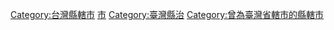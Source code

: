 {{catmore}}
[[Category:台灣縣轄市|Category:台灣縣轄市]]
[[Category:彰化縣行政區劃|市]]
[[Category:臺灣縣治|Category:臺灣縣治]]
[[Category:曾為臺灣省轄市的縣轄市|Category:曾為臺灣省轄市的縣轄市]]